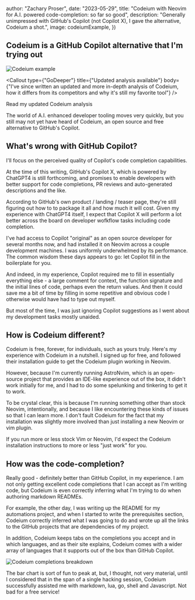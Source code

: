 




  author: "Zachary Proser",
  date: "2023-05-29",
  title: "Codeium with Neovim for A.I. powered code-completion: so far so good",
  description: "Generally unimpressed with GitHub's Copilot (not Copilot X), I gave the alternative, Codeium a shot.",
  image: codeiumExample,
})


## Codeium is a GitHub Copilot alternative that I'm trying out 

<Image src={codeiumExample} alt="Codeium example" />

<Callout type={"GoDeeper"} title={"Updated analysis available"} body={"I've since written an updated and more in-depth analysis of Codeium, how it differs from its competitors and why it's still my favorite tool"} />

<Link href={"/blog/codeium-analysis-4-2024"}>Read my updated Codeium analysis</Link>

The world of A.I. enhanced developer tooling moves very quickly, but you still may not yet have heard of Codeium, an open source and free alternative to GitHub's Copilot.

<Newsletter />

## What's wrong with GitHub Copilot?
I'll focus on the perceived quality of Copilot's code completion capabilities.

At the time of this writing, GitHub's Copilot X, which is powered by ChatGPT4 is still forthcoming, and promises to enable developers with better support for code completions, PR reviews and auto-generated descriptions and the like. 

According to GitHub's own product / landing / teaser page, they're still figuring out how to to package it all and how much it will cost. Given my experience with ChatGPT4 itself, I expect that Copilot X will perform a lot better across the board on developer wofkflow tasks including code completion.  

I've had access to Copilot "original" as an open source developer for several months now, and had installed it on Neovim across a couple development machines. I was uniformly underwhelmed by its performance. The common wisdom these days appears to go: let Copilot fill in the boilerplate for you. 

And indeed, in my experience, Copilot required me to fill in essentially everything else - a large comment for context, the function signature and the initial lines of code, perhaps even the return values. And then it could save me a bit of time by filling in some repetitive and obvious code I otherwise 
would have had to type out myself. 

<ConsultingCTA />

But most of the time, I was just ignoring Copilot suggestions as I went about my development tasks mostly unaided.

## How is Codeium different? 

Codeium is free, forever, for individuals, such as yours truly. Here's my experience with Codeium in a nutshell. I signed up for free, and followed their installation guide to get the Codeium plugin working in Neovim. 

However, because I'm currently running AstroNvim, which is an open-source project that provides an IDE-like experience out of the box, it didn't work initially for me, 
and I had to do some spelunking and tinkering to get it to work. 

To be crystal clear, this is because I'm running something other than stock Neovim, intentionally, and because I like encountering these kinds of issues so that I can learn more. I don't fault Codeium for the fact that my installation was slightly more involved than just installing a new Neovim or vim plugin. 

If you run more or less stock Vim or Neovim, I'd expect the Codeium installation instructions to more or less "just work" for you. 

## How was the code-completion? 

Really good - definitely better than GitHub Copilot, in my experience. I am not only getting excellent code completions that I can accept as I'm writing code, but Codeium is even correctly inferring what I'm trying to do when authoring markdown READMEs. 

For example, the other day, I was writing up the README for my automations project, and when I started to write the prerequisites section, Codeium correctly inferred what I was going to do and wrote up all the links to the GitHub projects that are dependencies of my project. 

In addition, Codeium keeps tabs on the completions you accept and in which languages, and as their site explains, Codeium comes with a wider array of languages that it supports out of the box than GitHub Copilot. 

<Image src={codeiumCompletions} alt="Codeium completions breakdown" />

The bar chart is sort of fun to peak at, but, I thought, not very material, until I considered that in the span of a single hacking session, Codeium successfully assisted me with markdown, lua, go, shell  and Javascript. Not bad for a free service!

<ConsultingCTA />
